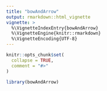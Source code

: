 ```yaml
---
title: "bowAndArrow"
output: rmarkdown::html_vignette
vignette: >
  %\VignetteIndexEntry{bowAndArrow}
  %\VignetteEngine{knitr::rmarkdown}
  %\VignetteEncoding{UTF-8}
---
```


```r
knitr::opts_chunk$set(
  collapse = TRUE,
  comment = "#>"
)
```

```r
library(bowAndArrow)
```
